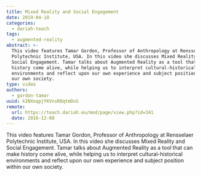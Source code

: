 ```yaml
---
title: Mixed Reality and Social Engagement
date: 2019-04-18
categories:
  - dariah-teach
tags:
  - augmented-reality
abstract: >-
  This video features Tamar Gordon, Professor of Anthropology at Rensselaer
  Polytechnic Institute, USA. In this video she discusses Mixed Reality and
  Social Engagement. Tamar talks about Augmented Reality as a tool that can make
  history come alive, while helping us to interpret cultural-historical
  environments and reflect upon our own experience and subject position within
  our own society.
type: video
authors:
  - gordon-tamar
uuid: kINXoqpjYKVnsR8qtmDuS
remote:
  url: https://teach.dariah.eu/mod/page/view.php?id=341
  date: 2016-12-08
---
```


This video features Tamar Gordon, Professor of Anthropology at Rensselaer
Polytechnic Institute, USA. In this video she discusses Mixed Reality and Social
Engagement. Tamar talks about Augmented Reality as a tool that can make history
come alive, while helping us to interpret cultural-historical environments and
reflect upon our own experience and subject position within our own society.

<VideoCard
  title="Mixed Reality and Social Engagement"
  id="ioUh30dOkj0"
  image="assets/images/cms/posts/mixed-reality-and-social-engagement/tamar-gordon.jpg"
/>
